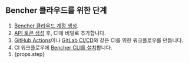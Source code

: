## Bencher 클라우드를 위한 단계

1. [Bencher 클라우드 계정 생성][bencher sign up].
2. [API 토큰 생성][console users tokens add] 후, CI에 비밀로 추가합니다.
3. [GitHub Actions][github actions]이나 [GitLab CI/CD][gitlab ci cd]와 같은 CI를 위한 워크플로우를 만듭니다.
4. CI 워크플로우에 [Bencher CLI를 설치][install bencher cli]합니다.
5. {props.step}

[bencher sign up]: /auth/signup/
[console users tokens add]: /console/users/tokens/add
[github actions]: /ko/docs/how-to/github-actions/
[gitlab ci cd]: /ko/docs/how-to/gitlab-ci-cd/
[install bencher cli]: /ko/docs/how-to/install-cli/
